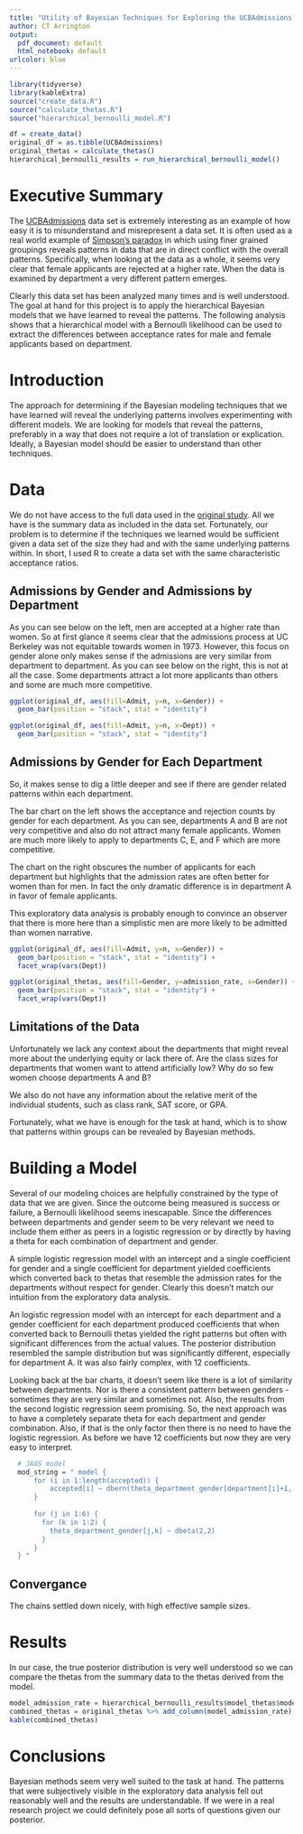 ```yaml
---
title: "Utility of Bayesian Techniques for Exploring the UCBAdmissions Dataset"
author: CT Arrington
output:
  pdf_document: default
  html_notebook: default
urlcolor: blue
---
```


```r
library(tidyverse)
library(kableExtra)
source("create_data.R")
source("calculate_thetas.R")
source("hierarchical_bernoulli_model.R")
```

```r
df = create_data()
original_df = as.tibble(UCBAdmissions)
original_thetas = calculate_thetas()
hierarchical_bernoulli_results = run_hierarchical_bernoulli_model()
```
# Executive Summary
The [UCBAdmissions](https://stat.ethz.ch/R-manual/R-devel/library/datasets/html/UCBAdmissions.html) data set is extremely interesting as an example of how easy it is to misunderstand and misrepresent a data set. It is often used as a real world example of [Simpson's paradox](https://en.wikipedia.org/wiki/Simpson%27s_paradox) in which using finer grained groupings reveals patterns in data that are in direct conflict with the overall patterns. Specifically, when looking at the data as a whole, it seems very clear that female applicants are rejected at a higher rate. When the data is examined by department a very different pattern emerges.

Clearly this data set has been analyzed many times and is well understood. The goal at hand for this project is to apply the hierarchical Bayesian models that we have learned to reveal the patterns. The following analysis shows that a hierarchical model with a Bernoulli likelihood can be used to extract the differences between acceptance rates for male and female applicants based on department.

# Introduction
The approach for determining if the Bayesian modeling techniques that we have learned will reveal the underlying patterns involves experimenting with different models. We are looking for models that reveal the patterns, preferably in a way that does not require a lot of translation or explication. Ideally, a Bayesian model should be easier to understand than other techniques.

# Data 
We do not have access to the full data used in the [original study](https://www.science.org/doi/10.1126/science.187.4175.398). All we have is the summary data as included in the data set. Fortunately, our problem is to determine if the techniques we learned would be sufficient given a data set of the size they had and with the same underlying patterns within. In short, I used R to create a data set with the same characteristic acceptance ratios.

## Admissions by Gender and Admissions by Department
As you can see below on the left, men are accepted at a higher rate than women. So at first glance it seems clear that the admissions process
at UC Berkeley was not equitable towards women in 1973. However, this focus on gender alone only makes sense if the admissions are very similar from department to department. As you can see below on the right, this is not at all the case. Some departments attract a lot more applicants than others
and some are much more competitive. 
```r
ggplot(original_df, aes(fill=Admit, y=n, x=Gender)) +
  geom_bar(position = "stack", stat = "identity")

ggplot(original_df, aes(fill=Admit, y=n, x=Dept)) +
  geom_bar(position = "stack", stat = "identity")
```

## Admissions by Gender for Each Department
So, it makes sense to dig a little deeper and see if there are gender related patterns within each department.

The bar chart on the left shows the acceptance and rejection counts by gender for each department. As you can see, departments A and B are not very competitive and also do not attract many female applicants. Women are much more likely to apply to departments C, E, and F which are more competitive.

The chart on the right obscures the number of applicants for each department but highlights that the admission rates are often better for women than for men. In fact the only dramatic difference is in department A in favor of female applicants.

This exploratory data analysis is probably enough to convince an observer that there is more here than a simplistic men are more likely to be admitted than women narrative. 

```r
ggplot(original_df, aes(fill=Admit, y=n, x=Gender)) +
  geom_bar(position = "stack", stat = "identity") +
  facet_wrap(vars(Dept))

ggplot(original_thetas, aes(fill=Gender, y=admission_rate, x=Gender)) +
  geom_bar(position = "stack", stat = "identity") +
  facet_wrap(vars(Dept))
```

## Limitations of the Data
Unfortunately we lack any context about the departments that might reveal more about the underlying equity or lack there of. Are the class sizes for departments that women want to attend artificially low? Why do so few women choose departments A and B? 

We also do not have any information about the relative merit of the individual students, such as class rank, SAT score, or GPA.

Fortunately, what we have is enough for the task at hand, which is to show that patterns within groups can be revealed by Bayesian methods.

# Building a Model
Several of our modeling choices are helpfully constrained by the type of data that we are given. Since the outcome being measured is success or failure, a Bernoulli likelihood seems inescapable. Since the differences between departments and gender seem to be very relevant we need to include them either as peers in a logistic regression or by directly by having a theta for each combination of department and gender.

A simple logistic regression model with an intercept and a single coefficient for gender and a single coefficient for department yielded coefficients which converted back to thetas that resemble the admission rates for the departments without respect for gender. Clearly this doesn't match our intuition from the exploratory data analysis.

An logistic regression model with an intercept for each department and a gender coefficient for each department produced coefficients that when converted back to Bernoulli thetas yielded the right patterns but often with significant differences from the actual values. The posterior distribution resembled the sample distribution but was significantly different, especially for department A. It was also fairly complex, with 12 coefficients.

Looking back at the bar charts, it doesn't seem like there is a lot of similarity between departments. Nor is there a consistent pattern between genders - sometimes they are very similar and sometimes not. Also, the results from the second logistic regression seem promising. So, the next approach was to have a completely separate theta for each department and gender combination. Also, if that is the only factor then there is no need to have the logistic regression. As before we have 12 coefficients but now they are very easy to interpret.

```r
  # JAGS model
  mod_string = " model {
      for (i in 1:length(accepted)) {
          accepted[i] ~ dbern(theta_department_gender[department[i]+1, gender[i]+1])
      }
      
      for (j in 1:6) {
        for (k in 1:2) {
          theta_department_gender[j,k] ~ dbeta(2,2)
        } 
      }
  } "
```

## Convergance
The chains settled down nicely, with high effective sample sizes.

# Results
In our case, the true posterior distribution is very well understood so we can compare the thetas from the summary data to the thetas derived from the model. 
```r
model_admission_rate = hierarchical_bernoulli_results$model_thetas$model_admission_rate
combined_thetas = original_thetas %>% add_column(model_admission_rate)
kable(combined_thetas)

```

# Conclusions
Bayesian methods seem very well suited to the task at hand. The patterns that were subjectively visible in the exploratory data analysis fell out reasonably well and the results are understandable. If we were in a real research project we could definitely pose all sorts of questions given our posterior.